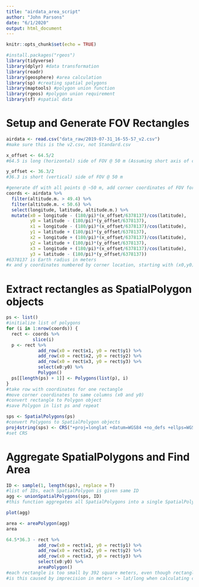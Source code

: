 ```yaml
---
title: "airdata_area_script"
author: "John Parsons"
date: "6/1/2020"
output: html_document
---
```


```r
knitr::opts_chunk$set(echo = TRUE)

#install.packages("rgeos")
library(tidyverse)
library(dplyr) #data transformation
library(readr)
library(geosphere) #area calculation
library(sp) #creating spatial polygons
library(maptools) #polygon union function
library(rgeos) #polygon union requirement
library(sf) #spatial data
```

# Setup and Generate FOV Rectangles
```r
airdata <- read.csv("data_raw/2019-07-31_16-55-57_v2.csv")
#make sure this is the v2.csv, not Standard.csv

x_offset <- 64.5/2
#64.5 is long (horizontal) side of FOV @ 50 m (Assuming short axis of camera is oriented north-south)

y_offset <- 36.3/2
#36.3 is short (vertical) side of FOV @ 50 m

#generate df with all points @ ~50 m, add corner coordinates of FOV for each center point:
coords <- airdata %>% 
  filter(altitude.m. > 49.4) %>% 
  filter(altitude.m. < 50.6) %>% 
  select(longitude, latitude, altitude.m.) %>% 
  mutate(x0 = longitude - (180/pi)*(x_offset/6378137)/cos(latitude),
         y0 = latitude - (180/pi)*(y_offset/6378137),
         x1 = longitude - (180/pi)*(x_offset/6378137)/cos(latitude),
         y1 = latitude + (180/pi)*(y_offset/6378137),
         x2 = longitude + (180/pi)*(x_offset/6378137)/cos(latitude),
         y2 = latitude + (180/pi)*(y_offset/6378137),
         x3 = longitude + (180/pi)*(x_offset/6378137)/cos(latitude),
         y3 = latitude - (180/pi)*(y_offset/6378137))
#6378137 is Earth radius in meters
#x and y coordinates numbered by corner location, starting with (x0,y0) at the bottom left corner and moving clockwise
```

# Extract rectangles as SpatialPolygon objects
```r
ps <- list()
#initialize list of polygons
for (i in 1:nrow(coords)) {
  rect <- coords %>% 
          slice(i)
  p <- rect %>% 
            add_row(x0 = rect$x1, y0 = rect$y1) %>% 
            add_row(x0 = rect$x2, y0 = rect$y2) %>% 
            add_row(x0 = rect$x3, y0 = rect$y3) %>%
            select(x0:y0) %>% 
            Polygon()
  ps[[length(ps) + 1]] <- Polygons(list(p), i)
}
#take row with coordinates for one rectangle
#move corner coordinates to same columns (x0 and y0)
#convert rectangle to Polygon object
#save Polygon in list ps and repeat

sps <- SpatialPolygons(ps)
#convert Polygons to SpatialPolygon objects
proj4string(sps) <- CRS("+proj=longlat +datum=WGS84 +no_defs +ellps=WGS84 +towgs84=0,0,0")
#set CRS
```

# Aggregate SpatialPolygons and Find Area
```r
ID <- sample(1, length(sps), replace = T)
#list of IDs, each SpatialPolygon is given same ID
agg <- unionSpatialPolygons(sps, ID)
#this function aggregates all SpatialPolygons into a single SpatialPolygon

plot(agg)

area <- areaPolygon(agg)
area
```

```r
64.5*36.3 - rect %>% 
            add_row(x0 = rect$x1, y0 = rect$y1) %>% 
            add_row(x0 = rect$x2, y0 = rect$y2) %>% 
            add_row(x0 = rect$x3, y0 = rect$y3) %>%
            select(x0:y0) %>% 
            areaPolygon()
#each rectangle is too small by 392 square meters, even though rectangles are calculated from width and height of FOV?
#is this caused by imprecision in meters -> lat/long when calculating corner coordinates?
```
